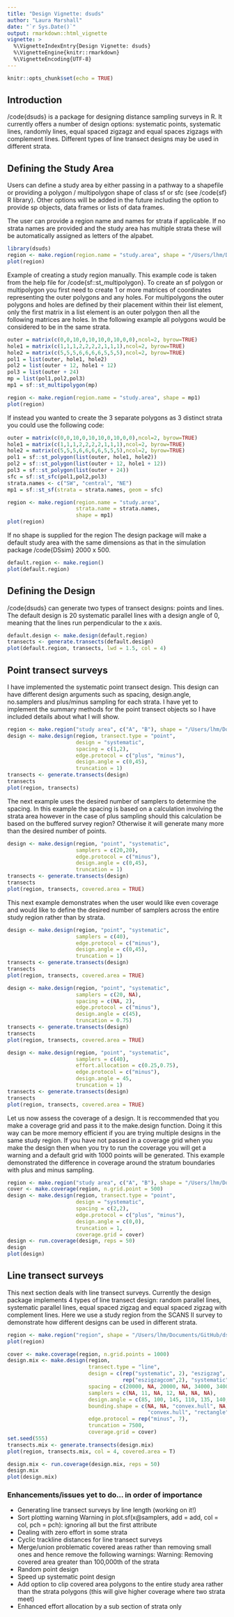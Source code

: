 ```yaml
---
title: "Design Vignette: dsuds"
author: "Laura Marshall"
date: "`r Sys.Date()`"
output: rmarkdown::html_vignette
vignette: >
  %\VignetteIndexEntry{Design Vignette: dsuds}
  %\VignetteEngine{knitr::rmarkdown}
  %\VignetteEncoding{UTF-8}
---
```



```r
knitr::opts_chunk$set(echo = TRUE)
```

## Introduction

/code{dsuds} is a package for designing distance sampling surveys in R. It currently offers a number of design options: systematic points, systematic lines, randomly lines, equal spaced zigzagz and equal spaces zigzags with complement lines. Different types of line transect designs may be used in different strata.

## Defining the Study Area

Users can define a study area by either passing in a pathway to a shapefile or providing a polygon / multipolygon shape of class sf or sfc (see /code{sf} R library). Other options will be added in the future including the option to provide sp objects, data frames or lists of data frames.

The user can provide a region name and names for strata if applicable. If no strata names are provided and the study area has multiple strata these will be automatically assigned as letters of the alpabet.

```r
library(dsuds)
region <- make.region(region.name = "study.area", shape = "/Users/lhm/Documents/GitHub/dsuds/dsuds/inst/extdata/shape/strata.shp")
plot(region)
```

Example of creating a study region manually. This example code is taken from the help file for /code{sf::st_multipolygon}. To create an sf polygon or multipolygon you first need to create 1 or more matrices of coordinates representing the outer polygons and any holes. For multipolygons the outer polygons and holes are defined by their placement within their list element, only the first matrix in a list element is an outer polygon then all the following matrices are holes. In the following example all polygons would be considered to be in the same strata.

```r
outer = matrix(c(0,0,10,0,10,10,0,10,0,0),ncol=2, byrow=TRUE)
hole1 = matrix(c(1,1,1,2,2,2,2,1,1,1),ncol=2, byrow=TRUE)
hole2 = matrix(c(5,5,5,6,6,6,6,5,5,5),ncol=2, byrow=TRUE)
pol1 = list(outer, hole1, hole2)
pol2 = list(outer + 12, hole1 + 12)
pol3 = list(outer + 24)
mp = list(pol1,pol2,pol3)
mp1 = sf::st_multipolygon(mp)

region <- make.region(region.name = "study.area", shape = mp1)
plot(region)
```


If instead you wanted to create the 3 separate polygons as 3 distinct strata you could use the following code:

```r
outer = matrix(c(0,0,10,0,10,10,0,10,0,0),ncol=2, byrow=TRUE)
hole1 = matrix(c(1,1,1,2,2,2,2,1,1,1),ncol=2, byrow=TRUE)
hole2 = matrix(c(5,5,5,6,6,6,6,5,5,5),ncol=2, byrow=TRUE)
pol1 = sf::st_polygon(list(outer, hole1, hole2))
pol2 = sf::st_polygon(list(outer + 12, hole1 + 12))
pol3 = sf::st_polygon(list(outer + 24))
sfc = sf::st_sfc(pol1,pol2,pol3)
strata.names <- c("SW", "central", "NE")
mp1 = sf::st_sf(strata = strata.names, geom = sfc)

region <- make.region(region.name = "study.area", 
                      strata.name = strata.names, 
                      shape = mp1)
plot(region)
```

If no shape is supplied for the region The design package will make a default study area with the same dimensions as that in the simulation package /code{DSsim} 2000 x 500.

```r
default.region <- make.region()
plot(default.region)
```


\newpage

## Defining the Design

/code{dsuds} can generate two types of transect designs: points and lines. The default design is 20 systematic parallel lines with a design angle of 0, meaning that the lines run perpendicular to the x axis. 

```r
default.design <- make.design(default.region)
transects <- generate.transects(default.design)
plot(default.region, transects, lwd = 1.5, col = 4)

```

\newpage

## Point transect surveys

I have implemented the systematic point transect design. This design can have different design arguments such as spacing, design.angle, no.samplers and  plus/minus sampling for each strata. I have yet to implement the summary methods for the point transect objects so I have included details about what I will show.

```r

region <- make.region("study area", c("A", "B"), shape = "/Users/lhm/Documents/Work/design package/sf investigations/strata.shp")
design <- make.design(region, transect.type = "point", 
                      design = "systematic", 
                      spacing = c(1,2), 
                      edge.protocol = c("plus", "minus"), 
                      design.angle = c(0,45),
                      truncation = 1)
transects <- generate.transects(design)
transects
plot(region, transects)


```

\newpage

The next example uses the desired number of samplers to determine the spacing. In this example the spacing is based on a calculation involving the strata area however in the case of plus sampling should this calculation be based on the buffered survey region? Otherwise it will generate many more than the desired number of points.

```r

design <- make.design(region, "point", "systematic", 
                      samplers = c(20,20), 
                      edge.protocol = c("minus"), 
                      design.angle = c(0,45),
                      truncation = 1)
transects <- generate.transects(design)
transects
plot(region, transects, covered.area = TRUE)


```

This next example demonstrates when the user would like even coverage and would like to define the desired number of samplers across the entire study region rather than by strata.


```r

design <- make.design(region, "point", "systematic", 
                      samplers = c(40), 
                      edge.protocol = c("minus"), 
                      design.angle = c(0,45),
                      truncation = 1)
transects <- generate.transects(design)
transects
plot(region, transects, covered.area = TRUE)


```

```r

design <- make.design(region, "point", "systematic", 
                      samplers = c(20, NA),
                      spacing = c(NA, 2),
                      edge.protocol = c("minus"), 
                      design.angle = c(45),
                      truncation = 0.75)
transects <- generate.transects(design)
transects
plot(region, transects, covered.area = TRUE)


```
```r

design <- make.design(region, "point", "systematic", 
                      samplers = c(40),
                      effort.allocation = c(0.25,0.75),
                      edge.protocol = c("minus"), 
                      design.angle = 45,
                      truncation = 1)
transects <- generate.transects(design)
transects
plot(region, transects, covered.area = TRUE)


```


Let us now assess the coverage of a design. It is reccommended that you make a coverage grid and pass it to the make.design function. Doing it this way can be more memory efficient if you are trying multiple designs in the same study region. If you have not passed in a coverage grid when you make the design then when you try to run the coverage you will get a warning and a default grid with 1000 points will be generated. This example demonstrated the difference in coverage around the stratum boundaries with plus and minus sampling.

```r

region <- make.region("study area", c("A", "B"), shape = "/Users/lhm/Documents/Work/design package/sf investigations/strata.shp")
cover <- make.coverage(region, n.grid.point = 500)
design <- make.design(region, transect.type = "point", 
                      design = "systematic", 
                      spacing = c(2,2), 
                      edge.protocol = c("plus", "minus"), 
                      design.angle = c(0,0),
                      truncation = 1,
                      coverage.grid = cover)
design <- run.coverage(design, reps = 50)
design
plot(design)

```


\newpage

## Line transect surveys

This next section deals with line transect surveys. Currently the design package implements 4 types of line transect design: random parallel lines, systematic parallel lines, equal spaced zigzag and equal spaced zigzag with complement lines. Here we use a study region from the SCANS II survey to demonstrate how different designs can be used in different strata.

```r

region <- make.region("region", shape = "/Users/lhm/Documents/GitHub/dsuds/dsuds/inst/extdata/shape/strata.shp")
plot(region)

```


```r

cover <- make.coverage(region, n.grid.points = 1000)
design.mix <- make.design(region,
                          transect.type = "line",
                          design = c(rep("systematic", 2), "eszigzag", "random", 
                                     rep("eszigzagcom",2), "systematic"),
                          spacing = c(20000, NA, 20000, NA, 34000, 34000, 20000),
                          samplers = c(NA, 11, NA, 12, NA, NA, NA),
                          design.angle = c(85, 100, 145, 110, 135, 140, 150),
                          bounding.shape = c(NA, NA, "convex.hull", NA, 
                                             "convex.hull", "rectangle", NA),
                          edge.protocol = rep("minus", 7),
                          truncation = 7500,
                          coverage.grid = cover)
set.seed(555)
transects.mix <- generate.transects(design.mix)
plot(region, transects.mix, col = 4, covered.area = T)

```

```r

design.mix <- run.coverage(design.mix, reps = 50)
design.mix
plot(design.mix)

```


### Enhancements/issues yet to do... in order of importance

 - Generating line transect surveys by line length (working on it!)
 - Sort plotting warning Warning in plot.sf(x@samplers, add = add, col = col, pch = pch): ignoring all but the first attribute
 - Dealing with zero effort in some strata
 - Cyclic trackline distances for line transect surveys
 - Merge/union problematic covered areas rather than removing small ones and hence remove the following warnings: Warning: Removing covered area greater than 100,000th of the strata 
 - Random point design
 - Speed up systematic point design
 - Add option to clip covered area polygons to the entire study area rather than the strata polygons (this will give higher coverage where two strata meet)
 - Enhanced effort allocation by a sub section of strata only




